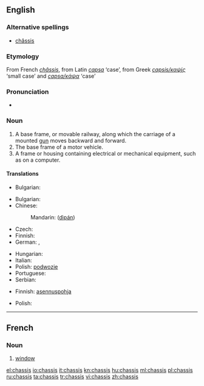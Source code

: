{{also|Chassis|châssis}}
==English==

===Alternative spellings===
* [[châssis]]

===Etymology===
From French ''[[châssis]]'', from Latin ''[[capsa]]'' ‘case’, from Greek ''[[capsis/καψίς]]'' ‘small case’ and ''[[capsa/κάψα]]'' ‘case’

===Pronunciation===
* {{IPA|/ˈtʃæsi/|/ˈʃæsi/}}
*: {{rhymes|æsi}}

===Noun===
{{en-noun|chassis}}

# A base frame, or movable railway, along which the carriage of a mounted [[gun]] moves backward and forward.
# The base frame of a motor vehicle.
# A frame or housing containing electrical or mechanical equipment, such as on a computer.

====Translations====
{{trans-top|A base frame, or movable railway}}
* Bulgarian: {{t|bg|платформа|f}}
{{trans-mid}}
{{trans-bottom}}

{{trans-top|base frame of motor vehicle}}
* Bulgarian: {{t|bg|шаси|n}}
* Chinese:
*: Mandarin: {{zh-ts|底盤|底盘}} ([[dìpán]])
* Czech: {{t-|cs|podvozek|m}}
* Finnish: {{t-|fi|alusta}}
* German: {{t+|de|Chassis|n}}, {{t+|de|Fahrgestell|n}}
{{trans-mid}}
* Hungarian: {{t|hu|alváz}}
* Italian: {{t-|it|châssis|m}}
* Polish: [[podwozie]] {{n}}
* Portuguese: {{t-|pt|chassi|m}}
* Serbian: {{t|sr|шасија|f|tr=šasija|sc=Cyrl}}
{{trans-bottom}}

{{trans-top|A frame or housing containing electrical or mechanical equipment}}
* Finnish: [[asennuspohja]]
{{trans-mid}}
* Polish: {{t|pl|obudowa|f}}
{{trans-bottom}}

----

==French==

===Noun===
{{infl|fr|noun|g=m}}

# {{Acadia}} [[window]]

[[el:chassis]]
[[io:chassis]]
[[it:chassis]]
[[kn:chassis]]
[[hu:chassis]]
[[ml:chassis]]
[[pl:chassis]]
[[ru:chassis]]
[[ta:chassis]]
[[tr:chassis]]
[[vi:chassis]]
[[zh:chassis]]